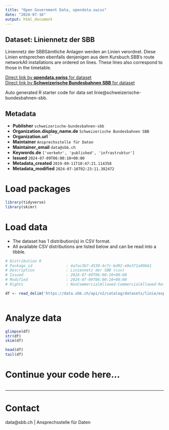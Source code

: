 ```yaml
---
title: "Open Government Data, opendata.swiss"
date: "2024-07-16"
output: html_document
---
```


## Dataset: Liniennetz der SBB

Liniennetz der SBBSämtliche Anlagen werden an Linien verordnet. Diese Linien entsprechen ebenfalls denjenigen aus dem Kursbuch.SBB's route networkAll installations are ordered on lines. These lines also correspond to those in the timetable.

[Direct link by **opendata.swiss** for dataset](https://opendata.swiss/de/dataset/linie)<br>
[Direct link by **Schweizerische Bundesbahnen SBB** for dataset](https://data.sbb.ch/explore/dataset/linie/)

Auto generated R starter code for data set linie@schweizerische-bundesbahnen-sbb.

## Metadata

- **Publisher** `schweizerische-bundesbahnen-sbb`
- **Organization.display_name.de** `Schweizerische Bundesbahnen SBB`
- **Organization.url** ``
- **Maintainer** `Ansprechsstelle für Daten`
- **Maintainer_email** `data@sbb.ch`
- **Keywords.de** `['verkehr', 'published', 'infrastruktur']`
- **Issued** `2024-07-09T06:00:10+00:00`
- **Metadata_created** `2019-09-11T10:47:21.114358`
- **Metadata_modified** `2024-07-16T02:23:11.382472`


# Load packages

```r

library(tidyverse)
library(skimr)

```

# Load data

-   The dataset has 1 distribution(s) in CSV format.
-   All available CSV distributions are listed below and can be read into a tibble.

```r

# Distribution 0
# Package_id               : 4afac3b7-d530-4c7c-bd92-e9e371a89b61
# Description              : Liniennetz der SBB (csv)
# Issued                   : 2024-07-09T06:00:10+00:00
# Modified                 : 2024-07-09T06:00:10+00:00
# Rights                   : NonCommercialAllowed-CommercialAllowed-ReferenceRequired

df <- read_delim('https://data.sbb.ch/api/v2/catalog/datasets/linie/exports/csv')



```

# Analyze data

```r

glimpse(df)
str(df)
skim(df)

head(df)
tail(df)

```

# Continue your code here...

```r

```

------------------------------------------------------------------------

# Contact

data@sbb.ch | Ansprechsstelle für Daten
